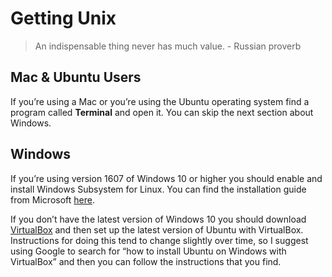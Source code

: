 # Getting Unix

> An indispensable thing never has much value. - Russian proverb

## Mac & Ubuntu Users

If you're using a Mac or you're using the Ubuntu operating system find a
program called **Terminal** and open it. You can skip the next section about
Windows.

## Windows

If you're using version 1607 of Windows 10 or higher you should enable and install
Windows Subsystem for Linux. You can find the installation guide from Microsoft
[here](https://msdn.microsoft.com/en-us/commandline/wsl/install_guide).

If you don't have the latest version of Windows 10 you should download 
[VirtualBox](https://www.virtualbox.org/) and then set up the latest version of
Ubuntu with VirtualBox. Instructions for doing this tend to change slightly
over time, so I suggest using Google to search for "how to install Ubuntu on
Windows with VirtualBox" and then you can follow the instructions that you find.

